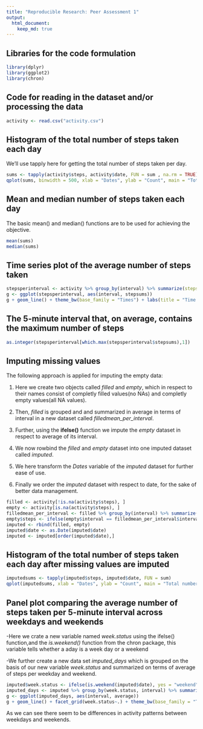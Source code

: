 ```yaml
---
title: "Reproducible Research: Peer Assessment 1"
output: 
  html_document:
    keep_md: true
---
```


## Libraries for the code formulation
```r
library(dplyr)
library(ggplot2)
library(chron)
```

## Code for reading in the dataset and/or processing the data

```r
activity <- read.csv("activity.csv")
```
## Histogram of the total number of steps taken each day

We'll use tapply here for getting the total number of steps taken per day.
```r
sums <- tapply(activity$steps, activity$date, FUN = sum , na.rm = TRUE)
qplot(sums, binwidth = 500, xlab = "Dates", ylab = "Count", main = "Total number of steps taken each day")

```

## Mean and median number of steps taken each day

The basic mean() and median() functions are to be used for achieving the objective.
```r
mean(sums)
median(sums)

```

## Time series plot of the average number of steps taken
```r
stepsperinterval <- activity %>% group_by(interval) %>% summarize(stepsums = mean(steps, na.rm = TRUE))
g <- ggplot(stepsperinterval, aes(interval, stepsums))
g + geom_line() + theme_bw(base_family = "Times") + labs(title = "Time series plot of the average number of steps taken",x = "Daily Intervals", y = "Number of steps")

```

## The 5-minute interval that, on average, contains the maximum number of steps

```r
as.integer(stepsperinterval[which.max(stepsperinterval$stepsums),1])

```

## Imputing missing values

The following approach is applied for imputing the empty data:

1. Here we create two objects called *filled* and *empty*, which in respect to their names consist of completly filled values(no NAs) and completly empty values(all NA values).

2. Then, *filled* is grouped and and summarized in average in terms of interval in a new dataset called *filledmean_per_interval*.

3. Further, using the **ifelse()** function we impute the *empty* dataset in respect to average of its interval.

4. We now rowbind the *filled* and *empty* dataset into one imputed dataset called *imputed*.

5. We here transform the *Dates* variable of the *imputed* dataset for further ease of use. 

6. Finally we order the *imputed* dataset with respect to date, for the sake of better data management.

```r
filled <- activity[!is.na(activity$steps), ]
empty <- activity[is.na(activity$steps), ]
filledmean_per_interval <- filled %>% group_by(interval) %>% summarize(average = mean(steps))
empty$steps <- ifelse(empty$interval == filledmean_per_interval$interval, filledmean_per_interval$average)
imputed <- rbind(filled, empty)
imputed$date <- as.Date(imputed$date)
imputed <- imputed[order(imputed$date),]

```

## Histogram of the total number of steps taken each day after missing values are imputed
```r
imputedsums <- tapply(imputed$steps, imputed$date, FUN = sum)
qplot(imputedsums, xlab = "Dates", ylab = "Count", main = "Total number of steps taken each day in imputed dataset")

```

## Panel plot comparing the average number of steps taken per 5-minute interval across weekdays and weekends

-Here we crate a new variable named *week.status* using the ifelse() function,and the *is.weekend()* function from the chron package, this variable tells whether a aday is a week day or a weekend

-We further create a new data set *imputed_days* which is grouped on the basis of our new variable *week.status* and summarized on terms of average of steps per weekday and weekend.
```r
imputed$week.status <- ifelse(is.weekend(imputed$date), yes = "weekend", no = "weekday")
imputed_days <- imputed %>% group_by(week.status, interval) %>% summarize(average = mean(steps))
g <- ggplot(imputed_days, aes(interval, average))
g + geom_line() + facet_grid(week.status~.) + theme_bw(base_family = "Times") + labs(title = "Average number of steps taken per 5-minute interval across weekdays and weekends", x = "Daily Intervals", y = "Number of steps")

```

As we can see there seem to be differences in activity patterns between weekdays and weekends.